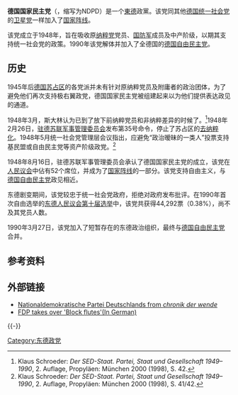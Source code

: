 {{Otheruses|other=现今同名德国政党|德国国家民主党}}
{{Infobox political party
|country = 民主德国
|name = 德国国家民主党
|name_native = National-Demokratische Partei Deutschlands
|party_logo = [[File:Flagge_der_NDPD.svg|200px]]
|party_status = [[東德|東德]]政黨
|foundation =  1948年
|dissolution = 1990年3月27日
|ideology = ''1948年-1989年'':<br />[[保守主义|保守主义]]<ref>{{cite web |url=https://www.mdr.de/damals/archiv/artikel75634.html |title=Parteien der DDR |publisher=[[Mitteldeutscher_Rundfunk|MDR]] |access-date=2021-06-14 |archive-date=2019-04-04 |archive-url=https://web.archive.org/web/20190404101310/https://www.mdr.de/damals/archiv/artikel75634.html |dead-url=no }}</ref><br />[[民族保守主义|民族保守主义]]<ref>{{cite web |url=https://www.hdg.de/lemo/kapitel/nachkriegsjahre/neuanfaenge/zwangsvereinigung-zur-sed.html |title=Zwangsvereinigung zur SED |publisher=Lebendiges Museum Online |access-date=2021-06-14 |archive-date=2012-06-14 |archive-url=https://web.archive.org/web/20120614213527/http://www.hdg.de/lemo/html/Nachkriegsjahre/PolitischerNeubeginn/sed.html |dead-url=no }}</ref><br />[[社会主义|社会主义]]<ref name="Die friedliche Revolution2"/><br />''1989年-1990年'':<br />[[中间主义|中间主义]]<ref name="Die friedliche Revolution"/><br />[[民族自由主义|民族自由主义]]<ref>{{cite news |author=Günter Bannas |author2=Eckart Lohse |author3=Karl Feldmeyer |author4=Albert Schäffer |author5=Peter Carstens |author6=Johannes Leithäuser |author7=Stephan Löwenstein |url=https://www.faz.net/aktuell/politik/mitgliederbewegungen-volksparteien-verlieren-parteivolk-1134365-p3.html |title=Volksparteien verlieren Parteivolk |newspaper=[[Frankfurter_Allgemeine_Zeitung|Frankfurter Allgemeine Zeitung]] |date=1 October 2003 |language=de |accessdate=2021-06-14 |archive-date=2021-03-08 |archive-url=https://web.archive.org/web/20210308105712/https://www.faz.net/aktuell/politik/mitgliederbewegungen-volksparteien-verlieren-parteivolk-1134365-p3.html |dead-url=no }}</ref>
| headquarters = [[East_Berlin|East Berlin]], [[East_Germany|East Germany]]
| membership_year = late 1980s
| membership = ''ca.'' 110,000<ref>Dirk Jurich, ''Staatssozialismus und gesellschaftliche Differenzierung: eine empirische Studie'', p.31. LIT Verlag Münster, 2006, {{ISBN|3825898938}}</ref>
|position = [[中間派|中间]]
|newspaper = 
|national=[[全国阵线_(东德)|全国阵线]]
|seats1_title = [[人民议会_(东德)|人民议会]]
|seats1 = {{Infobox political party/seats|52|500|hex=#E63E3E}}
|colorcode = yellow
}}

'''德国国家民主党'''（{{lang-de|National-Demokratische Partei Deutschlands}}，缩写为NDPD）是一个[[東德|東德]]政黨。该党同其他[[德国统一社会党|德国统一社会党]]的[[卫星党|卫星党]]一样加入了[[国家阵线_(东德)|国家阵线]]。

该党成立于1948年，旨在吸收原[[纳粹党|纳粹党]]党员、[[德国国防军|国防军]]成员及中产阶级，以期其支持统一社会党的政策。1990年该党解体并加入了全德国的[[德国自由民主党|德国自由民主党]]。

==历史==
1945年后[[德国苏占区|德国苏占区]]的各党派并未有针对原纳粹党员及附庸者的政治团体，为了避免他们再次支持极右翼政党，德国国家民主党被组建起来以为他们提供表达政见的通道。

1948年3月，斯大林认为已到了放下前纳粹党员和非纳粹差异的时候了。<ref>Klaus Schroeder: ''Der SED-Staat. Partei, Staat und Gesellschaft 1949–1990'', 2. Auflage, Propyläen: München 2000 (1998), S. 42.</ref>1948年2月26日，[[驻德苏联军事管理委员会|驻德苏联军事管理委员会]]发布第35号命令，停止了苏占区的[[去纳粹化|去纳粹化]]。1948年5月统一社会党管理层会议指出，应避免“政治暧昧的一类人”投票支持基民盟或自由民主党等资产阶级政党。<ref>Klaus Schroeder: ''Der SED-Staat. Partei, Staat und Gesellschaft 1949–1990'', 2. Auflage, Propyläen: München 2000 (1998), S. 41/42.</ref>

1948年8月16日，驻德苏联军事管理委员会承认了德国国家民主党的成立，该党在[[人民议会|人民议会]]中佔有52个席位，并成为了[[国家阵线_(东德)|国家阵线]]的一部分。该党支持自由主义，与[[德国自由民主党_(东德)|德国自由民主党]]政见相近。

东德剧变期间，该党较忠于统一社会党政府，拒绝对政府发布批评。在1990年首次自由选举的[[1990年东德大选|东德人民议会第十届选举]]中，该党共获得44,292票（0.38%），尚不及其党员人数。

1990年3月27日，该党加入了短暂存在的东德政治组织{{link-en|自由民主联盟|Association of Free Democrats}}，最终与[[德国自由民主党|德国自由民主党]]合并。

==参考资料==
{{reflist}}

==外部链接==
*[https://web.archive.org/web/20050829000232/http://www.chronikderwende.de/english/term.jsp?key=E_NDPD Nationaldemokratische Partei Deutschlands from ''chronik der wende''] 
*[http://www.udo-leuschner.de/liberalismus/fdp26.htm FDP takes over 'Block flutes'(In German)] {{Wayback|url=http://www.udo-leuschner.de/liberalismus/fdp26.htm |date=20151011081316 }}

{{-}}
{{东德政党}}
[[Category:东德政党|Category:东德政党]]